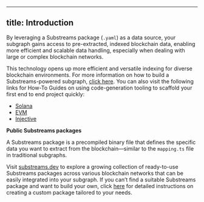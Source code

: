 
---
title: Introduction
---

By leveraging a Substreams package (`.yaml`) as a data source, your subgraph gains access to pre-extracted, indexed blockchain data, enabling more efficient and scalable data handling, especially when dealing with large or complex blockchain networks.

This technology opens up more efficient and versatile indexing for diverse blockchain environments. For more information on how to build a Substreams-powered subgraph, [click here](./triggers.mdx). You can also visit the following links for How-To Guides on using code-generation tooling to scaffold your first end to end project quickly:  

- [Solana](https://substreams.streamingfast.io/documentation/how-to-guides/intro-your-first-application/solana)
- [EVM](https://substreams.streamingfast.io/documentation/how-to-guides/intro-your-first-application/evm)
- [Injective](https://substreams.streamingfast.io/documentation/how-to-guides/intro-your-first-application/injective)

**Public Substreams packages**

A Substreams package is a precompiled binary file that defines the specific data you want to extract from the blockchain—similar to the `mapping.ts` file in traditional subgraphs. 

Visit [substreams.dev](https://substreams.dev/) to explore a growing collection of ready-to-use Substreams packages across various blockchain networks that can be easily integrated into your subgraph. If you can’t find a suitable Substreams package and want to build your own,  click [here](https://thegraph.com/docs/en/substreams/) for detailed instructions on creating a custom package tailored to your needs.

